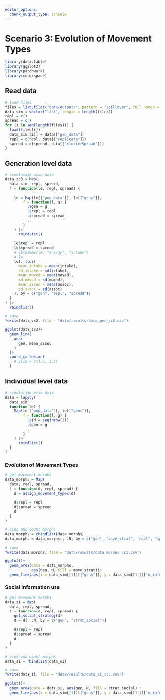 ```yaml
---
editor_options: 
  chunk_output_type: console
---
```


# Scenario 3: Evolution of Movement Types

```r
library(data.table)
library(ggplot2)
library(patchwork)
library(colorspace)
```

## Read data

```r
# load files
files = list.files("data/output/", pattern = "spillover", full.names = T)[7]
data_sim = vector("list", length = length(files))
repl = c()
spread = c()
for (i in seq(length(files))) {
  load(files[i])
  data_sim[[i]] = data[["gen_data"]]
  repl = c(repl, data[["replicate"]])
  spread = c(spread, data[["clusterSpread"]])
}
```

## Generation level data

```r
# simulation wise data
data_sc3 = Map(
  data_sim, repl, spread,
  f = function(le, repl, spread) {
    
    le = Map(le[["pop_data"]], le[["gens"]],
        f = function(l, g) {
          l$gen = g
          l$repl = repl
          l$spread = spread
          l
        }
    ) |>
      rbindlist()
    
    le$repl = repl
    le$spread = spread
    # setnames(le, "energy", "intake")
    # le
    le[, list(
      mean_intake = mean(intake),
      sd_intake = sd(intake),
      mean_moved = mean(moved),
      sd_moved = sd(moved),
      mean_assoc = mean(assoc),
      sd_assoc = sd(assoc)
    ), by = c("gen", "repl", "spread")]
  }
) |>
  rbindlist()

# save
fwrite(data_sc3, file = "data/results/data_gen_sc3.csv")
```

```r
ggplot(data_sc3)+
  geom_line(
    aes(
      gen, mean_assoc
    )
  )+
  coord_cartesian(
    # ylim = c(1.5, 2.5)
  )
```


## Individual level data

```r
# simulation wise data
data = lapply(
  data_sim,
  function(le) {
    Map(le[["pop_data"]], le[["gens"]],
        f = function(l, g) {
          l$id = seq(nrow(l))
          l$gen = g
          l
        }
    ) |>
      rbindlist()
  }
)
```

### Evolution of Movement Types

```r
# get movement morphs
data_morphs = Map(
  data, repl, spread,
  f = function(d, repl, spread) {
    d = assign_movement_types(d)
    
    d$repl = repl
    d$spread = spread
    d
  }
)

# bind and count morphs
data_morphs = rbindlist(data_morphs)
data_morphs = data_morphs[, .N, by = c("gen", "move_strat", "repl", "spread")]

# save
fwrite(data_morphs, file = "data/results/data_morphs_sc3.csv")
```

```r
ggplot()+
  geom_area(data = data_morphs, 
            aes(gen, N, fill = move_strat))+
  geom_line(aes(x = data_sim[[1]][["gens"]], y = data_sim[[1]][["n_infected"]]))
```


### Social information use

```r
# get movement morphs
data_si = Map(
  data, repl, spread,
  f = function(d, repl, spread) {
    get_social_strategy(d)
    d = d[, .N, by = c("gen", "strat_social")]
    
    d$repl = repl
    d$spread = spread
    d
  }
)

# bind and count morphs
data_si = rbindlist(data_si)

# save
fwrite(data_si, file = "data/results/data_si_sc3.csv")
```

```r
ggplot()+
  geom_area(data = data_si, aes(gen, N, fill = strat_social))+
  geom_line(aes(x = data_sim[[1]][["gens"]], y = data_sim[[1]][["n_infected"]]))
```
